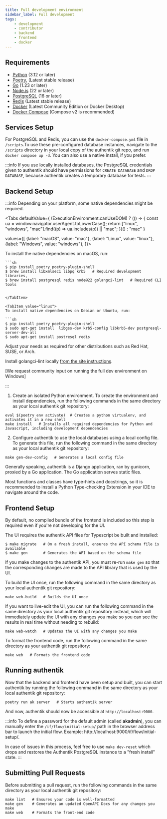 ```yaml
---
title: Full development environment
sidebar_label: Full development
tags:
    - development
    - contributor
    - backend
    - frontend
    - docker
---
```



## Requirements

- [Python](https://www.python.org/) (3.12 or later)
- [Poetry](https://python-poetry.org/), (Latest stable release)
- [Go](https://go.dev/) (1.23 or later)
- [Node.js](https://nodejs.org/en) (22 or later)
- [PostgreSQL](https://www.postgresql.org/) (16 or later)
- [Redis](https://redis.io/) (Latest stable release)
- [Docker](https://www.docker.com/) (Latest Community Edition or Docker Desktop)
- [Docker Compose](https://docs.docker.com/compose/) (Compose v2 is recommended)

## Services Setup

For PostgreSQL and Redis, you can use the `docker-compose.yml` file in `/scripts`.To use these pre-configured database instances, navigate to the `/scripts` directory in your local copy of the authentik git repo, and run `docker compose up -d`.
You can also use a native install, if you prefer.

:::info
If you use locally installed databases, the PostgreSQL credentials given to authentik should have permissions for `CREATE DATABASE` and `DROP DATABASE`, because authentik creates a temporary database for tests.
:::

## Backend Setup

:::info
Depending on your platform, some native dependencies might be required.

<Tabs
defaultValue={ (ExecutionEnvironment.canUseDOM) ? (() => {
const ua = window.navigator.userAgent.toLowerCase();
return ["linux", "windows", "mac"].find((p) => ua.includes(p)) || "mac";
})() : "mac" }

values={[
{label: "macOS", value: "mac"},
{label: "Linux", value: "linux"},
{label: "Windows", value: "windows"},
]}>

  <TabItem value="mac">
    To install the native dependencies on macOS, run:
    
    ```sh
    $ pip install poetry poetry-plugin-shell
    $ brew install libxmlsec1 libpq krb5   # Required development libraries,
    $ brew install postgresql redis node@22 golangci-lint   # Required CLI tools
  ```

  </TabItem>

  <TabItem value="linux">
  To install native dependencies on Debian or Ubuntu, run:

```sh
$ pip install poetry poetry-plugin-shell
$ sudo apt-get install  libgss-dev krb5-config libkrb5-dev postgresql-server-dev-all
$ sudo apt-get install postresql redis
```

Adjust your needs as required for other distributions such as Red Hat, SUSE, or Arch.

Install golangci-lint locally [from the site
instructions](https://golangci-lint.run/welcome/install/#other-ci).

  </TabItem>

<TabItem value="windows">
    [We request community input on running the full dev environment on Windows]
</TabItem>

</Tabs>

:::

1. Create an isolated Python environment. To create the environment and install dependencies, run the following commands in the same directory as your local authentik git repository:

```shell
eval $(poetry env activate)  # Creates a python virtualenv, and activates it in a new shell
make install   # Installs all required dependencies for Python and Javascript, including development dependencies
```

2. Configure authentik to use the local databases using a local config file. To generate this file, run the following command in the same directory as your local authentik git repository:

```shell
make gen-dev-config   # Generates a local config file
```

Generally speaking, authentik is a Django application, ran by gunicorn, proxied by a Go application. The Go application serves static files.

Most functions and classes have type-hints and docstrings, so it is recommended to install a Python Type-checking Extension in your IDE to navigate around the code.

## Frontend Setup

By default, no compiled bundle of the frontend is included so this step is required even if you're not developing for the UI.

The UI requires the authentik API files for Typescript be built and installed:

```
$ make migrate   # On a fresh install, ensures the API schema file is available
$ make gen       # Generates the API based on the schema file
```

If you make changes to the authentik API, you must re-run `make gen` so that the corresponding
changes are made to the API library that is used by the UI.

To build the UI once, run the following command in the same directory as your local authentik git repository:

```shell
make web-build   # Builds the UI once
```

If you want to live-edit the UI, you can run the following command in the same directory as your local authentik git repository instead, which will immediately update the UI with any changes you make so you can see the results in real time without needing to rebuild:

```shell
make web-watch   # Updates the UI with any changes you make
```

To format the frontend code, run the following command in the same directory as your authentik git repository:

```shell
make web   # Formats the frontend code
```

## Running authentik

Now that the backend and frontend have been setup and built, you can start authentik by running the following command in the same directory as your local authentik git repository:

```shell
poetry run ak server   # Starts authentik server
```

And now, authentik should now be accessible at `http://localhost:9000`.

:::info
To define a password for the default admin (called **akadmin**), you can manually enter the `/if/flow/initial-setup/` path in the browser address bar to launch the initial flow. Example: http://localhost:9000/if/flow/initial-setup/.

In case of issues in this process, feel free to use `make dev-reset` which drops and restores the Authentik PostgreSQL instance to a "fresh install" state.
:::

## Submitting Pull Requests

Before submitting a pull request, run the following commands in the same directory as your local authentik git repository:

```shell
make lint   # Ensures your code is well-formatted
make gen    # Generates an updated OpenAPI Docs for any changes you make
make web    # Formats the front-end code
```
